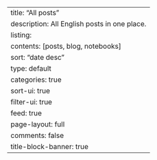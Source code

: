 ---
title: "All posts"
description: All English posts in one place.
listing:
  contents: [posts, blog, notebooks]
  sort: "date desc"
  type: default
  categories: true
  sort-ui: true
  filter-ui: true
  feed: true
page-layout: full
comments: false
title-block-banner: true
---